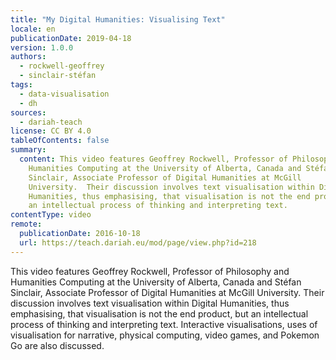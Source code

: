 ```yaml
---
title: "My Digital Humanities: Visualising Text"
locale: en
publicationDate: 2019-04-18
version: 1.0.0
authors:
  - rockwell-geoffrey
  - sinclair-stéfan
tags:
  - data-visualisation
  - dh
sources:
  - dariah-teach
license: CC BY 4.0
tableOfContents: false
summary:
  content: This video features Geoffrey Rockwell, Professor of Philosophy and
    Humanities Computing at the University of Alberta, Canada and Stéfan
    Sinclair, Associate Professor of Digital Humanities at McGill
    University.  Their discussion involves text visualisation within Digital
    Humanities, thus emphasising, that visualisation is not the end product, but
    an intellectual process of thinking and interpreting text.
contentType: video
remote:
  publicationDate: 2016-10-18
  url: https://teach.dariah.eu/mod/page/view.php?id=218
---
```

This video features Geoffrey Rockwell, Professor of Philosophy and Humanities Computing at the University of Alberta, Canada and Stéfan Sinclair, Associate Professor of Digital Humanities at McGill University. Their discussion involves text visualisation within Digital Humanities, thus emphasising, that visualisation is not the end product, but an intellectual process of thinking and interpreting text. Interactive visualisations, uses of visualisation for narrative, physical computing, video games, and Pokemon Go are also discussed.

<VideoCard title="Geoffrey Rockwell and Stéfan Sinclair on Visualising Text" id="uamyLcWtECg" image="images/stefan-sinclair.jpg" provider="youtube" />

